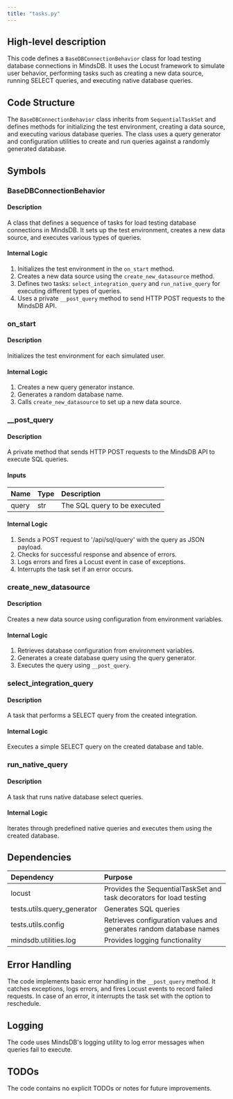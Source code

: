 ```yaml
---
title: "tasks.py"
---
```


## High-level description
This code defines a `BaseDBConnectionBehavior` class for load testing database connections in MindsDB. It uses the Locust framework to simulate user behavior, performing tasks such as creating a new data source, running SELECT queries, and executing native database queries.

## Code Structure
The `BaseDBConnectionBehavior` class inherits from `SequentialTaskSet` and defines methods for initializing the test environment, creating a data source, and executing various database queries. The class uses a query generator and configuration utilities to create and run queries against a randomly generated database.

## Symbols

### BaseDBConnectionBehavior
#### Description
A class that defines a sequence of tasks for load testing database connections in MindsDB. It sets up the test environment, creates a new data source, and executes various types of queries.

#### Internal Logic
1. Initializes the test environment in the `on_start` method.
2. Creates a new data source using the `create_new_datasource` method.
3. Defines two tasks: `select_integration_query` and `run_native_query` for executing different types of queries.
4. Uses a private `__post_query` method to send HTTP POST requests to the MindsDB API.

### on_start
#### Description
Initializes the test environment for each simulated user.

#### Internal Logic
1. Creates a new query generator instance.
2. Generates a random database name.
3. Calls `create_new_datasource` to set up a new data source.

### __post_query
#### Description
A private method that sends HTTP POST requests to the MindsDB API to execute SQL queries.

#### Inputs
| Name | Type | Description |
|:-----|:-----|:------------|
| query | str | The SQL query to be executed |

#### Internal Logic
1. Sends a POST request to '/api/sql/query' with the query as JSON payload.
2. Checks for successful response and absence of errors.
3. Logs errors and fires a Locust event in case of exceptions.
4. Interrupts the task set if an error occurs.

### create_new_datasource
#### Description
Creates a new data source using configuration from environment variables.

#### Internal Logic
1. Retrieves database configuration from environment variables.
2. Generates a create database query using the query generator.
3. Executes the query using `__post_query`.

### select_integration_query
#### Description
A task that performs a SELECT query from the created integration.

#### Internal Logic
Executes a simple SELECT query on the created database and table.

### run_native_query
#### Description
A task that runs native database select queries.

#### Internal Logic
Iterates through predefined native queries and executes them using the created database.

## Dependencies
| Dependency | Purpose |
|:-----------|:--------|
| locust | Provides the SequentialTaskSet and task decorators for load testing |
| tests.utils.query_generator | Generates SQL queries |
| tests.utils.config | Retrieves configuration values and generates random database names |
| mindsdb.utilities.log | Provides logging functionality |

## Error Handling
The code implements basic error handling in the `__post_query` method. It catches exceptions, logs errors, and fires Locust events to record failed requests. In case of an error, it interrupts the task set with the option to reschedule.

## Logging
The code uses MindsDB's logging utility to log error messages when queries fail to execute.

## TODOs
The code contains no explicit TODOs or notes for future improvements.